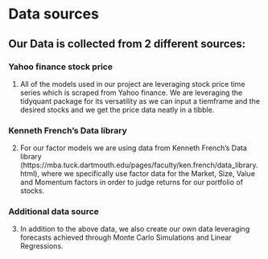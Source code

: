 # Data sources



## Our Data is collected from 2 different sources:

### Yahoo finance stock price
1. All of the models used in our project are leveraging stock price time series which is scraped from Yahoo finance. We are leveraging the tidyquant package for its versatility as we can input a tiemframe and the desired stocks and we get the price data neatly in a tibble.

### Kenneth French's Data library
2. For our factor models we are using data from Kenneth French's Data library (https://mba.tuck.dartmouth.edu/pages/faculty/ken.french/data_library.html), where we specifically use factor data for the Market, Size, Value and Momentum factors in order to judge returns for our portfolio of stocks.

### Additional data source
3. In addition to the above data, we also create our own data leveraging forecasts achieved through Monte Carlo Simulations and Linear Regressions.